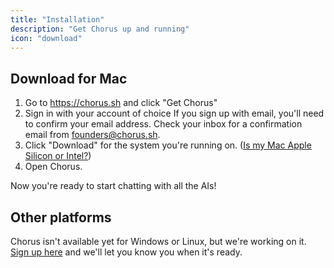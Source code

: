 ```yaml
---
title: "Installation"
description: "Get Chorus up and running"
icon: "download"
---
```


## Download for Mac

1. Go to https://chorus.sh and click "Get Chorus"
2. Sign in with your account of choice
    <Note>
        If you sign up with email, you'll need to confirm your email address.
        Check your inbox for a confirmation email from founders@chorus.sh.
    </Note>
3. Click "Download" for the system you're running on. ([Is my Mac Apple Silicon or Intel?](https://support.apple.com/en-us/116943))
4. Open Chorus.

Now you're ready to start chatting with all the AIs!

## Other platforms

Chorus isn't available yet for Windows or Linux, but we're working on it.
[Sign up here](https://docs.google.com/forms/d/e/2FAIpQLSfwIYz-WkkEAyNtH91dpRh_ROsYIrFycfyP_4X9fy_9kbtJFQ/viewform) and we'll let you know you when it's ready.
